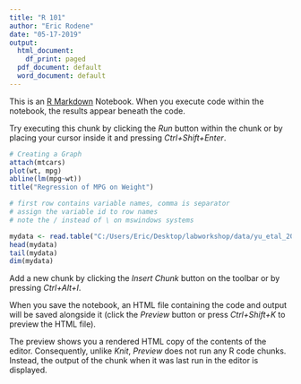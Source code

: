 ```yaml
---
title: "R 101"
author: "Eric Rodene"
date: "05-17-2019"
output:
  html_document:
    df_print: paged
  pdf_document: default
  word_document: default
---
```


This is an [R Markdown](http://rmarkdown.rstudio.com) Notebook. When you execute code within the notebook, the results appear beneath the code. 

Try executing this chunk by clicking the *Run* button within the chunk or by placing your cursor inside it and pressing *Ctrl+Shift+Enter*. 

```r
# Creating a Graph
attach(mtcars)
plot(wt, mpg) 
abline(lm(mpg~wt))
title("Regression of MPG on Weight")
```

```r
# first row contains variable names, comma is separator 
# assign the variable id to row names
# note the / instead of \ on mswindows systems 

mydata <- read.table("C:/Users/Eric/Desktop/labworkshop/data/yu_etal_2015_SRR.csv", header=TRUE, sep=",")
head(mydata)
tail(mydata)
dim(mydata)
```


Add a new chunk by clicking the *Insert Chunk* button on the toolbar or by pressing *Ctrl+Alt+I*.

When you save the notebook, an HTML file containing the code and output will be saved alongside it (click the *Preview* button or press *Ctrl+Shift+K* to preview the HTML file).

The preview shows you a rendered HTML copy of the contents of the editor. Consequently, unlike *Knit*, *Preview* does not run any R code chunks. Instead, the output of the chunk when it was last run in the editor is displayed.
